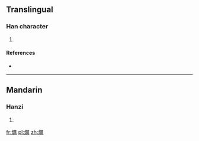 ==Translingual==

===Han character===
{{Han char|rn=86|rad=火|as=15|sn=19|four=|canj=火一廿月 (FMTB)}}

# {{defn|Han|sort=火15}}

====References====
* {{Han ref|kx=0686.120|dkj=19536|dj=1098.290|hdz=32245.080|uh=7204|ud=29188}}

----

==Mandarin==

===Hanzi===
{{cmn-hanzi|pin=[[lì]] ([[li4]])|wg=li<sup>4</sup>}}

# {{defn|lang=cmn|sort=火15}}

[[fr:爄]]
[[pl:爄]]
[[zh:爄]]